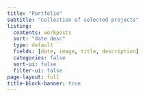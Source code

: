 ```yaml
---
title: "Portfolio"
subtitle: "Collection of selected projects"
listing:
  contents: workposts
  sort: "date desc"
  type: default
  fields: [date, image, title, description]
  categories: false
  sort-ui: false
  filter-ui: false
page-layout: full 
title-block-banner: true
---
```

